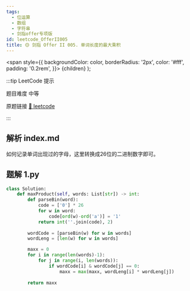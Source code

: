 ```yaml
---
tags:
  - 位运算
  - 数组
  - 字符串
  - 剑指offer专项版
id: leetcode_OfferII005
title: 🟡 剑指 Offer II 005. 单词长度的最大乘积
---
```


  <span
    style={{
      backgroundColor: color,
      borderRadius: '2px',
      color: '#fff',
      padding: '0.2rem',
    }}>
    {children}
  </span>
);

:::tip LeetCode 提示

题目难度 <Highlight color="#ffc01e">中等</Highlight>

原题链接 [🔗 leetcode](https://leetcode-cn.com/problems/aseY1I/)

:::

## 解析 index.md

 如何记录单词出现过的字母，这里转换成26位的二进制数字即可。



## 题解 1.py

```py
class Solution:
    def maxProduct(self, words: List[str]) -> int:
        def parseBin(word):
            code = ['0'] * 26
            for w in word:
                code[ord(w)-ord('a')] = '1'
            return int(''.join(code), 2)
        
        wordCode = [parseBin(w) for w in words]
        wordLeng = [len(w) for w in words]

        maxx = 0
        for i in range(len(words)-1):
            for j in range(i, len(words)):
                if wordCode[i] & wordCode[j] == 0:
                    maxx = max(maxx, wordLeng[i] * wordLeng[j])
        
        return maxx
```


